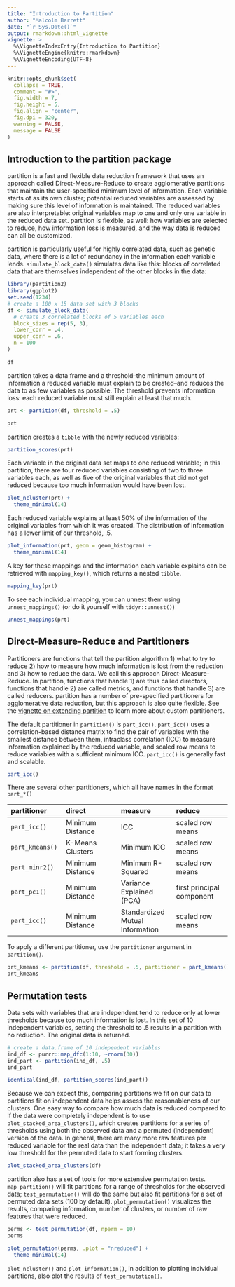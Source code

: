 ```yaml
---
title: "Introduction to Partition"
author: "Malcolm Barrett"
date: "`r Sys.Date()`"
output: rmarkdown::html_vignette
vignette: >
  %\VignetteIndexEntry{Introduction to Partition}
  %\VignetteEngine{knitr::rmarkdown}
  %\VignetteEncoding{UTF-8}
---
```


```r
knitr::opts_chunk$set(
  collapse = TRUE,
  comment = "#>",
  fig.width = 7, 
  fig.height = 5, 
  fig.align = "center",
  fig.dpi = 320,
  warning = FALSE,
  message = FALSE
)
```

## Introduction to the partition package

partition is a fast and flexible data reduction framework that uses an approach called Direct-Measure-Reduce to create agglomerative partitions that maintain the user-specified minimum level of information. Each variable starts of as its own cluster; potential reduced variables are assessed by making sure this level of information is maintained. The reduced variables are also interpretable: original variables map to one and only one variable in the reduced data set. partition is flexible, as well: how variables are selected to reduce, how information loss is measured, and the way data is reduced can all be customized.  

partition is particularly useful for highly correlated data, such as genetic data, where there is a lot of redundancy in the information each variable lends. `simulate_block_data()` simulates data like this: blocks of correlated data that are themselves independent of the other blocks in the data:

```r
library(partition2)
library(ggplot2)
set.seed(1234)
# create a 100 x 15 data set with 3 blocks
df <- simulate_block_data(
  # create 3 correlated blocks of 5 variables each
  block_sizes = rep(5, 3),
  lower_corr = .4,
  upper_corr = .6,
  n = 100
)

df
```

partition takes a data frame and a threshold--the minimum amount of information a reduced variable must explain to be created--and reduces the data to as few variables as possible. The threshold prevents information loss: each reduced variable must still explain at least that much.

```r
prt <- partition(df, threshold = .5)

prt
```

partition creates a `tibble` with the newly reduced variables:

```r
partition_scores(prt)
```

Each variable in the original data set maps to one reduced variable; in this partition, there are four reduced variables consisting of two to three variables each, as well as five of the original variables that did not get reduced because too much information would have been lost.

```r
plot_ncluster(prt) +
  theme_minimal(14)
```

Each reduced variable explains at least 50% of the information of the original variables from which it was created. The distribution of information has a lower limit of our threshold, .5.

```r
plot_information(prt, geom = geom_histogram) +
  theme_minimal(14)
```

A key for these mappings and the information each variable explains can be retrieved with `mapping_key()`, which returns a nested `tibble`.

```r
mapping_key(prt)
```

To see each individual mapping, you can unnest them using `unnest_mappings()` (or do it yourself with `tidyr::unnest()`)

```r
unnest_mappings(prt)
```

## Direct-Measure-Reduce and Partitioners

Partitioners are functions that tell the partition algorithm 1) what to try to reduce 2) how to measure how much information is lost from the reduction and 3) how to reduce the data. We call this approach Direct-Measure-Reduce. In partition, functions that handle 1) are thus called directors, functions that handle 2) are called metrics, and functions that handle 3) are called reducers. partition has a number of pre-specified partitioners for agglomerative data reduction, but this approach is also quite flexible. See the [vignette on extending partition](extending-partition.html) to learn more about custom partitioners.

The default partitioner in `partition()` is `part_icc()`. `part_icc()` uses a correlation-based distance matrix to find the pair of variables with the smallest distance between them, intraclass correlation (ICC) to measure information explained by the reduced variable, and scaled row means to reduce variables with a sufficient minimum ICC. `part_icc()` is generally fast and scalable.

```r
part_icc()
```

There are several other partitioners, which all have names in the format `part_*()`

|  partitioner |  direct |  measure | reduce |
|:--|:--|:--|:--|
|  `part_icc()`|  Minimum Distance |  ICC | scaled row means |
|  `part_kmeans()`|  K-Means Clusters | Minimum ICC | scaled row means |
|  `part_minr2()`|  Minimum Distance |  Minimum R-Squared | scaled row means |
|  `part_pc1()`|  Minimum Distance |  Variance Explained (PCA) | first principal component |
|  `part_icc()`|  Minimum Distance |  Standardized Mutual Information | scaled row means |

To apply a different partitioner, use the `partitioner` argument in `partition()`.

```r
prt_kmeans <- partition(df, threshold = .5, partitioner = part_kmeans())
prt_kmeans
```


## Permutation tests

Data sets with variables that are independent tend to reduce only at lower thresholds because too much information is lost. In this set of 10 independent variables, setting the threshold to .5 results in a partition with no reduction. The original data is returned.  

```r
# create a data.frame of 10 independent variables
ind_df <- purrr::map_dfc(1:10, ~rnorm(30))
ind_part <- partition(ind_df, .5)
ind_part

identical(ind_df, partition_scores(ind_part))
```

Because we can expect this, comparing partitions we fit on our data to partitions fit on independent data helps assess the reasonableness of our clusters. One easy way to compare how much data is reduced compared to if the data were completely independent is to use `plot_stacked_area_clusters()`, which creates partitions for a series of thresholds using both the observed data and a permuted (independent) version of the data. In general, there are many more raw features per reduced variable for the real data than the independent data; it takes a very low threshold for the permuted data to start forming clusters. 

```r
plot_stacked_area_clusters(df)
```


partition also has a set of tools for more extensive permutation tests. `map_partition()` will fit partitions for a range of thresholds for the observed data; `test_permutation()` will do the same but also fit partitions for a set of permuted data sets (100 by default). `plot_permutation()` visualizes the results, comparing information, number of clusters, or number of raw features that were reduced.

```r
perms <- test_permutation(df, nperm = 10)
perms
```

```r
plot_permutation(perms, .plot = "nreduced") +
  theme_minimal(14)
```

`plot_ncluster()` and `plot_information()`, in addition to plotting individual partitions, also plot the results of `test_permutation()`. 
